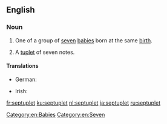==English==

===Noun===
{{en-noun}}

# One of a group of [[seven]] [[baby|babies]] born at the same [[birth]].
# {{context|music|lang=en}} A [[tuplet]] of seven notes.

====Translations====
{{trans-top|one of seven babies born at the same time}}
* German: {{t|de|Siebenling|m}}
{{trans-mid}}
* Irish: {{t|ga|seachtrín|m}}
{{trans-bottom}}

[[Category:en:Babies]]
[[Category:en:Seven]]

[[fr:septuplet]]
[[ku:septuplet]]
[[nl:septuplet]]
[[ja:septuplet]]
[[ru:septuplet]]
